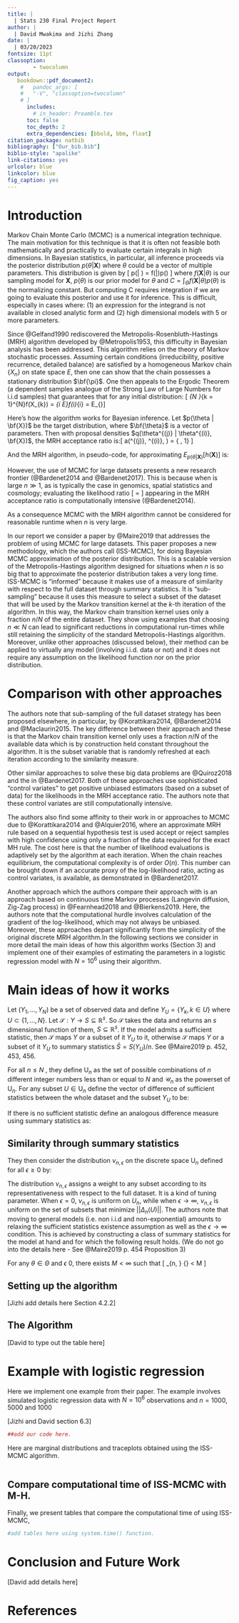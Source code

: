 ```yaml
---
title: |
  | Stats 230 Final Project Report
author: |
  | David Mwakima and Jizhi Zhang
date: |
  | 03/20/2023
fontsize: 11pt
classoption:
        - twocolumn
output: 
   bookdown::pdf_document2:
    #   pandoc_args: [
    #   "-V", "classoption=twocolumn"
    # ]
      includes:
        # in_header: Preamble.tex 
      toc: false
      toc_depth: 2
      extra_dependencies: [bbold, bbm, float]
citation_package: natbib
bibliography: ["Our_bib.bib"]
biblio-style: "apalike"
link-citations: yes
urlcolor: blue
linkcolor: blue
fig_caption: yes
---
```


# Introduction

Markov Chain Monte Carlo (MCMC) is a numerical integration technique. The main motivation for this technique is that it is often not feasible both mathematically and practically to evaluate certain integrals in high dimensions. In Bayesian statistics, in particular, all inference proceeds via the posterior distribution $p(\theta| \textbf{X})$ where $\theta$ could be a vector of multiple parameters. This distribution is given by
\[
p(\theta | \textbf{X}) = \frac{1}{C} f(\textbf{X}|\theta)p(\theta)
\]
where $f(\textbf{X}|\theta)$ is our sampling model for $\textbf{X}$, $p(\theta)$ is our prior model for $\theta$ and $C = \int_{\Theta} f(\textbf{X}|\theta) p(\theta)$ is the normalizing constant. But computing C requires integration if we are going to evaluate this posterior and use it for inference. This is difficult, especially in cases where: (1) an expression for the integrand is not available in closed analytic form and (2) high dimensional models with 5 or more parameters.

Since @Gelfand1990 rediscovered the Metropolis-Rosenbluth-Hastings (MRH) algorithm developed by @Metropolis1953, this difficulty in Bayesian analysis has been addressed. This algorithm relies on the theory of Markov stochastic processes. Assuming certain conditions (irreducibility, positive recurrence, detailed balance) are satisfied by a homogeneous Markov chain $\{X_{n} \}$ on state space $E$, then one can show that the chain possesses a stationary distribution $\bf{\pi}$. One then appeals to the Ergodic Theorem (a dependent samples analogue of the Strong Law of Large Numbers for i.i.d samples) that guarantees that for any initial distribution:
\[
\lim_{N \to \infty}\frac{1}{N}\sum_{k = 1}^{N}f(X_{k}) = \sum_{i \in E}f(i)\pi_{i} = E_{\pi}\big[f(X)\big]
\]

Here's how the algorithm works for Bayesian inference. Let $p(\theta | \bf{X})$ be the target distribution, where $\bf{\theta}$ is a vector of parameters. Then with proposal densities $q(\theta^{(j)} | \theta^{(i)}, \bf{X})$, the MRH acceptance ratio is:\[
a(\theta^{(j)}, \theta^{(i)}, \textbf{X}) = \text{min}\bigg\{\frac{p(\theta^{(j)} | \textbf{X})}{p(\theta^{(i)} | \textbf{X})} \frac{q(\theta^{(i)} | \theta^{(j)}, \textbf{X})}{q(\theta^{(j)} | \theta^{(i)}, \textbf{X})}, 1\bigg\}
\]

And the MRH algorithm, in pseudo-code, for approximating $E_{p(\theta | \textbf{X})}[h(\textbf{X})]$ is:

\begin{tabular}{l  l}
\hline
& Metropolis-Rosenbluth-Hastings Algorithm \\
\hline
1: & Start with some initial value $\theta = \theta^{(0)}$ \\
2: & \textbf{for} i = 0 to N \textbf{do} \\
3: & Simulate $\theta^{(i + 1)}$ with $q(\theta^{(i + 1)} | \theta^{(i)}, \textbf{X})$\\
4: & Compute $a(\theta^{(i + 1)}, \theta^{(i)}, \textbf{X})$ \\
5: & Generate $U \sim \text{Unif}(0, 1)$ \\
6: & Accept $\theta^{(i + 1)}$ if $U \leq a(\theta^{(i + 1)}, \theta^{(i)}, \textbf{X})$ \\ 
   & Otherwise $\theta^{(i + 1)} =   \theta^{(i)}$ \\
7: & \textbf{end for}\\
8: & \textbf{return} $\frac{1}{N} \sum_{i = 1}^{N}h(X_{i})$\\
\hline
\end{tabular}

However, the use of MCMC for large datasets presents a new research frontier (@Bardenet2014 and @Bardenet2017). This is because when \textbf{X} is large $n \gg 1$, as is typically the case in genomics, spatial statistics and cosmology; evaluating the likelihood ratio
\[
\frac{p(\theta^{(j)} | \textbf{X})}{p(\theta^{(i)} | \textbf{X})} = \frac{p(\theta^{(j)})}{p(\theta^{(i)})}\frac{\prod_{k=1}^{n}f(X_{k}|\theta^{(j)})}{\prod_{k=1}^{n}f(X_{k}|\theta^{(i)})}
\] appearing in the MRH acceptance ratio is computationally intensive (@Bardenet2014).

As a consequence MCMC with the MRH algorithm cannot be considered for reasonable runtime when $n$ is very large. 

In our report we consider a paper by @Maire2019 that addresses the problem of using MCMC for large datasets. This paper proposes a new methodology, which the authors call \textit{Informed Sub-Sampling MCMC} (ISS-MCMC), for doing Bayesian MCMC approximation of the posterior distribution. This is a scalable version of the Metropolis-Hastings algorithm designed for situations when $n$ is so big that to approximate the posterior distribution takes a very long time. ISS-MCMC is "informed" because it makes use of a measure of similarity with respect to the full dataset through summary statistics. It is "sub-sampling" because it uses this measure to select a subset of the dataset that will be used by the Markov transition kernel at the $k$-th iteration of the algorithm. In this way, the Markov chain transition kernel uses only a fraction $n/N$ of the entire dataset. They show using examples that choosing $n \ll N$ can lead to significant reductions in computational run-times while still retaining the simplicity of the standard Metropolis-Hastings algorithm. Moreover, unlike other approaches (discussed below), their method can be applied to virtually any model (involving i.i.d. data or not) and it does not require any assumption on the likelihood function nor on the prior distribution.

# Comparison with other approaches

The authors note that sub-sampling of the full dataset strategy has been proposed elsewhere, in particular, by @Korattikara2014, @Bardenet2014 and  @Maclaurin2015. The key difference between their approach and these is that the Markov chain transition kernel only uses a fraction $n/N$ of the available data which is by construction held constant throughout the algorithm. It is the subset variable that is randomly refreshed at each iteration according to the similarity measure.

Other similar approaches to solve these big data problems are @Quiroz2018 and the \textit{Confidence Sampler} in @Bardenet2017. Both of these approaches use sophisticated "control variates" to get positive unbiased estimators (based on a subset of data) for the likelihoods in the MRH acceptance ratio. The authors note that these control variates are still computationally intensive.

The authors also find some affinity to their work in \textit{"noisy"} or \textit{"inexact"} approaches to MCMC due to @Korattikara2014 and @Alquier2016, where an approximate MRH rule based on a sequential hypothesis test is used accept or reject samples with high confidence using only a fraction of the data required for the exact MH rule. The cost here is that the number of likelihood evaluations is adaptively set by the algorithm at each iteration. When the chain reaches equilibrium, the computational complexity is of order $O(n)$. This number can be brought down if an accurate proxy of the log-likelihood ratio, acting as control variates, is available, as demonstrated in @Bardenet2017.

Another approach which the authors compare their approach with is an approach based on continuous time Markov processes (Langevin diffusion, Zig-Zag process) in @Fearnhead2018 and @Bierkens2019. Here, the authors note that the computational hurdle involves calculation of the gradient of the log-likelihood, which may not always be unbiased. Moreover, these approaches depart significantly from the simplicity of the original discrete MRH algorithm.In the following sections we consider in more detail the main ideas of how this algorithm works (Section 3) and implement one of their examples of estimating the parameters in a logistic regression model with $N = 10^{6}$ using their algorithm.

# Main ideas of how it works

Let $(Y_{1}, \dots, Y_N)$ be a set of observed data and define
$Y_{U} = \{Y_{k}, k \in U \}$ where $U \subset \{1, \dots, N\}$. Let $\mathcal{S}: Y \to S\subseteq \mathbb{R}^{s}$. So $\mathcal{S}$ takes the data and returns an $s$ dimensional function of them, $S\subseteq \mathbb{R}^{s}$. If the model admits a sufficient statistic, then $\mathcal{S}$ maps $Y$ or a subset of it $Y_{U}$ to it, otherwise $\mathcal{S}$ maps $Y$ or a subset of it $Y_{U}$ to summary statistics $\bar{S} = S(Y_{U})/n$. See @Maire2019 p. 452, 453, 456. 

<!-- Summary statistics are a set of numerical measures that are used to describe the essential features of a data set. These measures provide a quick and easy way to understand the key characteristics of a dataset, such as its center, spread, and shape. The most commonly used summary statistics include measures of central tendency, such as the mean, median, and mode, which give an indication of where the data cluster around. Measures of variability, such as the standard deviation and range, provide information about how spread out the data are. Other summary statistics, such as skewness and kurtosis, give an indication of the shape of the distribution. By using summary statistics, researchers and data analysts can quickly get a sense of what the data looks like, which can help guide further analysis and interpretation. -->

<!-- The choice of the summary statistics in the algorithm is -->
<!-- problem specific and is meant to be the counterpart of the -->
<!-- sufficient statistic mapping for general models (hence sharing, slightly abusively, the same notation). Since the question -->
<!-- of specifying summary statistics also arises in Approximate Bayesian Computation (ABC), one can take advantage -->
<!-- of the abundant ABC literature on this topic to find some -->
<!-- examples of summary statistics for usual likelihood models. -->

For all $n \leq N$ , they define $\textsf{U}_{n}$ as the set of possible combinations of $n$ different integer numbers less than or equal to $N$ and $\mathcal{U}_{n}$ as the powerset of $\textsf{U}_{n}$. For any subset $U \in \textsf{U}_{n}$ define the vector of difference of sufficient statistics between the whole dataset and the subset $Y_{U}$ to be:

\begin{equation}\label{eqn1}
\Delta_n(U) = \sum_{k = 1}^{N}\mathcal{S}(Y_{k}) - N/n\sum_{k \in U}\mathcal{S}(Y_{k})
\end{equation}

If there is no sufficient statistic define an analogous difference measure using summary statistics as:

\begin{equation}\label{eqn2}
\bar{\Delta}_{n}(U) = S(Y)/N - S(Y_{U})/n
\end{equation}


## Similarity through summary statistics

They then consider the distribution $\nu_{n, \epsilon}$ on the discrete space $\textsf{U}_{n}$ defined for all $\epsilon \geq 0$ by:

\begin{equation}\label{eqn3}
\nu_{n, \epsilon}(U) \propto \text{exp}(-\epsilon ||\Delta_{n}(U) ||^2)
\end{equation}

The distribution $\nu_{n, \epsilon}$ assigns a weight to any subset according to its representativeness with respect to the full dataset. It is a kind of tuning parameter. When $\epsilon = 0$, $\nu_{n, \epsilon}$ is uniform on $U_{n}$, while when $\epsilon \to \infty$, $\nu_{n, \epsilon}$ is uniform on the set of subsets that minimize $||\Delta_{n}(U)||$. The authors note that moving to general models (i.e. non i.i.d and non-exponential) amounts to relaxing the sufficient statistics existence assumption as well as the $\epsilon \to \infty$ condition. This is achieved by constructing a class of summary statistics for the model at hand and for which the following result holds. (We do not go into the details here - See @Maire2019 p. 454 Proposition 3)

For any $\theta \in \Theta$ and $\epsilon \> 0$, there exists $M < \infty$ such that 
\[
\mathbb{E}_{n, \epsilon} \bigg\{\frac{f(Y | \theta)}{f(Y_{U}|\theta)^{N/n}}\bigg\} < M
\]

## Setting up the algorithm

[Jizhi add details here Section 4.2.2]

## The Algorithm

[David to type out the table here]

# Example with logistic regression

Here we implement one example from their paper. The example involves simulated logistic regression data with $N= 10^6$ observations and $n = 1000, 5000$ and $1000$

[Jizhi and David section 6.3]

```r
##add our code here.

```


Here are marginal distributions and traceplots obtained using the ISS-MCMC algorithm.

```r


```


## Compare computational time of ISS-MCMC with M-H.

Finally, we present tables that compare the computational time of using ISS-MCMC,

```r
#add tables here using system.time() function.

```


# Conclusion and Future Work

[David add details here]

# References




